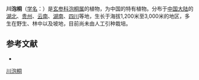 {{Speciesbox
| name = 川泡桐
| status = 
| status_system = 
| image =
| genus = Paulownia
| species = fargesii
| authority = Franch.
}}

'''川泡桐'''（[[学名|学名]]：{{lang|la|''Paulownia fargesii''}}）是[[玄参科|玄参科]][[泡桐属|泡桐属]]的植物，为中国的特有植物。分布于[[中国大陆|中国大陆]]的[[湖北|湖北]]、[[贵州|贵州]]、[[云南|云南]]、[[湖南|湖南]]、[[四川|四川]]等地，生长于海拔1,200米至3,000米的地区，多生在野生、林中以及坡地，目前尚未由人工引种栽培。

== 参考文献 ==
<div class="references-small">
* {{cite web| url =http://www.bioinfo.cn/db05/KmzwSpecies.php?action=view&id=21209| title =川泡桐| work =《中国高等植物数据库全库》| publisher =中国科学院微生物研究所| author =昆明植物研究所| accessdate =2009-02-25| deadurl =yes| archiveurl =https://web.archive.org/web/20160305034316/http://www.bioinfo.cn/db05/KmzwSpecies.php?action=view&id=21209| archivedate =2016-03-05}}
</div>
{{Taxonbar|from=Q11055390}}

[[Category:泡桐属|川泡桐]]


{{植物小作品}}